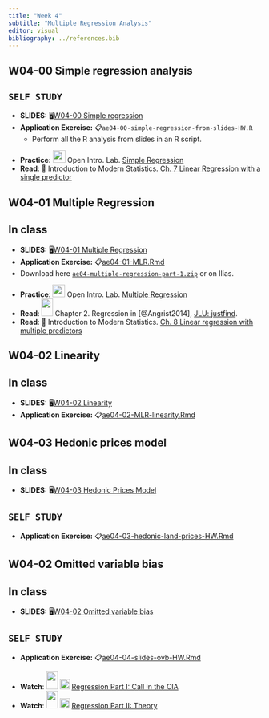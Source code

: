 ```yaml
---
title: "Week 4"
subtitle: "Multiple Regression Analysis"
editor: visual
bibliography: ../references.bib
---
```


## W04-00 Simple regression analysis

::: callout-important
## `SELF STUDY`

-   **SLIDES:** 🖥[W04-00 Simple regression](/slides/10-simple-regression/10-simple-regression.html)
-   **Application Exercise:** 📋`ae04-00-simple-regression-from-slides-HW.R`
    -   Perform all the R analysis from slides in an R script.
:::

-   **Practice:** ![](https://openintrostat.github.io/oilabs-tidy/logo/logo-square.png){width="25"} Open Intro. Lab. [Simple Regression](https://openintrostat.github.io/oilabs-tidy/08_simple_regression/simple_regression.html)
-   **Read**: 📖 Introduction to Modern Statistics. [Ch. 7 Linear Regression with a single predictor](https://openintro-ims.netlify.app/model-slr.html#model-slr)

## W04-01 Multiple Regression

::: callout-tip
## In class

-   **SLIDES:** 🖥[W04-01 Multiple Regression](/slides/30-multiple-regression/multiple-regression.html)
-   **Application Exercise:** 📋[ae04-01-MLR.Rmd](/ae/ae04-multiple-regression-part-1/ae04-01-MLR.html)
-   Download here [`ae04-multiple-regression-part-1.zip`](https://github.com/EBukin/mp223-2022-aem-R-public/raw/main/ae/ae04-multiple-regression-part-1.zip) or on Ilias.
:::

-   **Practice**: ![](https://openintrostat.github.io/oilabs-tidy/logo/logo-square.png){width="25"} Open Intro. Lab. [Multiple Regression](https://openintrostat.github.io/oilabs-tidy/09_multiple_regression/multiple_regression.html)
-   **Read**: ![](http://www.masteringmetrics.com/wp-content/themes/easybakeV2/img/book.png){width="23" height="35"} Chapter 2. Regression in [@Angrist2014], [JLU: justfind](https://hds.hebis.de/ubgi/Record/HEB35797798X).
-   **Read**: 📖 Introduction to Modern Statistics. [Ch. 8 Linear regression with multiple predictors](https://openintro-ims.netlify.app/model-mlr.html#model-mlr)

## W04-02 Linearity

::: callout-tip
## In class

-   **SLIDES:** 🖥[W04-02 Linearity](/slides/30-multiple-regression/linearity.html)
-   **Application Exercise:** 📋[ae04-02-MLR-linearity.Rmd](/ae/ae04-multiple-regression-part-1/ae04-02-MLR-linearity.html)
:::

## W04-03 Hedonic prices model

::: callout-tip
## In class

-   **SLIDES:** 🖥[W04-03 Hedonic Prices Model](/slides/30-multiple-regression/hedonic-regression.html)
:::

::: callout-important
## `SELF STUDY`

-   **Application Exercise:** 📋[ae04-03-hedonic-land-prices-HW.Rmd](/ae/ae04-multiple-regression-part-1/ae04-03-hedonic-land-prices-HW.html)
:::

## W04-02 Omitted variable bias

::: callout-tip
## In class

-   **SLIDES:** 🖥[W04-02 Omitted variable bias](/slides/30-multiple-regression/ovb.html)
:::

::: callout-important
## `SELF STUDY`

-   **Application Exercise:** 📋[ae04-04-slides-ovb-HW.Rmd](/ae/ae04-multiple-regression-part-1/ae04-04-slides-ovb-HW.html)
:::

-   **Watch**: ![](http://www.masteringmetrics.com/wp-content/themes/easybakeV2/img/book.png){width="23" height="35"} ![](https://emojipedia-us.s3.amazonaws.com/content/2020/04/05/yt.png){width="20"} [Regression Part I: Call in the CIA](https://youtu.be/OwNxEaOF8yY?t=2)
-   **Watch**: ![](http://www.masteringmetrics.com/wp-content/themes/easybakeV2/img/book.png){width="23" height="35"} ![](https://emojipedia-us.s3.amazonaws.com/content/2020/04/05/yt.png){width="20"} [Regression Part II: Theory](https://youtu.be/KKJ-2_UUhnc?t=1)
